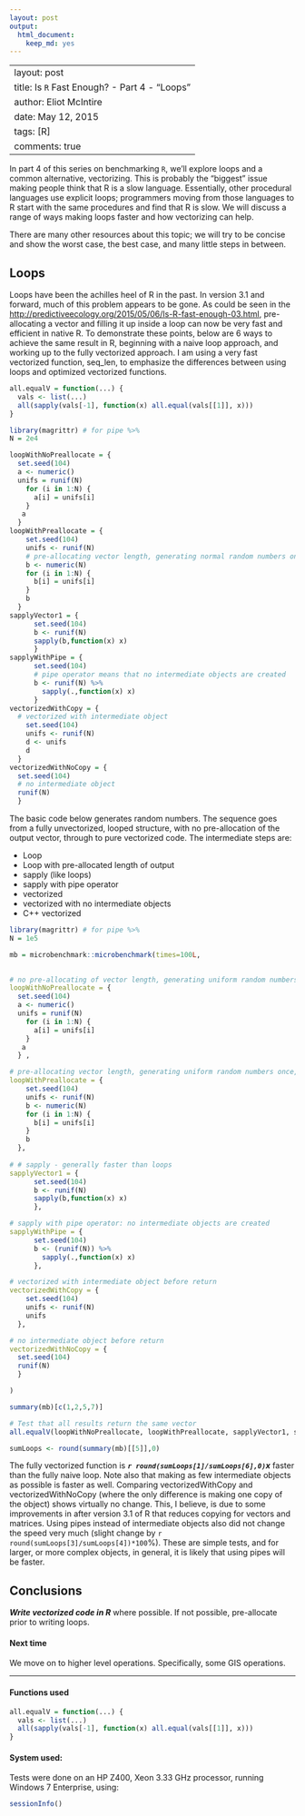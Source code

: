 ```yaml
---
layout: post
output:
  html_document:
    keep_md: yes
---
```

---
layout: post
title: Is `R` Fast Enough? - Part 4 - "Loops"
author: Eliot McIntire
date: May 12, 2015
tags: [R]
comments: true
---

In part 4 of this series on benchmarking `R`, we'll explore loops and a common alternative, vectorizing. This is probably the "biggest" issue making people think that R is a slow language. Essentially, other procedural languages use explicit loops; programmers moving from those languages to R start with the same procedures and find that R is slow. We will discuss a range of ways making loops faster and how vectorizing can help. 

There are many other resources about this topic; we will try to be concise and show the worst case, the best case, and many little steps in between.


## Loops

Loops have been the achilles heel of R in the past. In version 3.1 and forward, much of this problem appears to be gone. As could be seen in the [http://predictiveecology.org/2015/05/06/Is-R-fast-enough-03.html](Fibonacci  example), pre-allocating a vector and filling it up inside a loop can now be very fast and efficient in native R. To demonstrate these points, below are 6 ways to achieve the same result in R, beginning with a naive loop approach, and working up to the fully vectorized approach. I am using a very fast vectorized function, seq_len, to emphasize the differences between using loops and optimized vectorized functions.


```r
all.equalV = function(...) {
  vals <- list(...)
  all(sapply(vals[-1], function(x) all.equal(vals[[1]], x)))
}

```


```r
library(magrittr) # for pipe %>%
N = 2e4

loopWithNoPreallocate = {
  set.seed(104)
  a <- numeric()
  unifs = runif(N)
    for (i in 1:N) {
      a[i] = unifs[i]
    } 
   a
  } 
loopWithPreallocate = {
    set.seed(104)
    unifs <- runif(N)
    # pre-allocating vector length, generating normal random numbers once in each loop
    b <- numeric(N) 
    for (i in 1:N) {
      b[i] = unifs[i]
    }
    b
  }
sapplyVector1 = {
      set.seed(104)
      b <- runif(N) 
      sapply(b,function(x) x)
      }
sapplyWithPipe = {
      set.seed(104)
      # pipe operator means that no intermediate objects are created
      b <- runif(N) %>%
        sapply(.,function(x) x)
      }
vectorizedWithCopy = {
  # vectorized with intermediate object
    set.seed(104)
    unifs <- runif(N)
    d <- unifs
    d
  }
vectorizedWithNoCopy = {
  set.seed(104)
  # no intermediate object
  runif(N)
  }


```

The basic code below generates random numbers. The sequence goes from a fully unvectorized, looped structure, with no pre-allocation of the output vector, through to pure vectorized code. The intermediate steps are:

- Loop
- Loop with pre-allocated length of output
- sapply (like loops)
- sapply with pipe operator
- vectorized
- vectorized with no intermediate objects
- C++ vectorized

```r
library(magrittr) # for pipe %>%
N = 1e5

mb = microbenchmark::microbenchmark(times=100L,

                                     
# no pre-allocating of vector length, generating uniform random numbers once, then calling them within each loop
loopWithNoPreallocate = {
  set.seed(104)
  a <- numeric()
  unifs = runif(N)
    for (i in 1:N) {
      a[i] = unifs[i]
    } 
   a
  } ,

# pre-allocating vector length, generating uniform random numbers once, then calling them within each loop
loopWithPreallocate = {
    set.seed(104)
    unifs <- runif(N)
    b <- numeric(N) 
    for (i in 1:N) {
      b[i] = unifs[i]
    }
    b
  },
 
# # sapply - generally faster than loops
sapplyVector1 = {
      set.seed(104)
      b <- runif(N) 
      sapply(b,function(x) x)
      },

# sapply with pipe operator: no intermediate objects are created
sapplyWithPipe = {
      set.seed(104)
      b <- (runif(N)) %>%
        sapply(.,function(x) x)
      },

# vectorized with intermediate object before return
vectorizedWithCopy = {
    set.seed(104)
    unifs <- runif(N)
    unifs
  },

# no intermediate object before return
vectorizedWithNoCopy = {
  set.seed(104)
  runif(N)
  }

)

summary(mb)[c(1,2,5,7)]

# Test that all results return the same vector
all.equalV(loopWithNoPreallocate, loopWithPreallocate, sapplyVector1, sapplyWithPipe, vectorizedWithCopy, vectorizedWithNoCopy)

sumLoops <- round(summary(mb)[[5]],0)

```

The fully vectorized function is ***`r round(sumLoops[1]/sumLoops[6],0)`x*** faster than the fully naive loop. Note also that making as few intermediate objects as possible is faster as well. Comparing vectorizedWithCopy and vectorizedWithNoCopy (where the only difference is making one copy of the object) shows virtually no change. This, I believe, is due to some improvements in after version 3.1 of R that reduces copying for vectors and matrices. Using pipes instead of intermediate objects also did not change the speed very much (slight change by `r round(sumLoops[3]/sumLoops[4])*100`%). These are simple tests, and for larger, or more complex objects, in general, it is likely that using pipes will be faster.

## Conclusions

***Write vectorized code in R*** where possible. If not possible, pre-allocate prior to writing loops. 
  

#### Next time 

We move on to higher level operations. Specifically, some GIS operations.


--------------------

#### Functions used

```r
all.equalV = function(...) {
  vals <- list(...)
  all(sapply(vals[-1], function(x) all.equal(vals[[1]], x)))
}

```

#### System used:
Tests were done on an HP Z400, Xeon 3.33 GHz processor, running Windows 7 Enterprise, using:

```r
sessionInfo()
```
